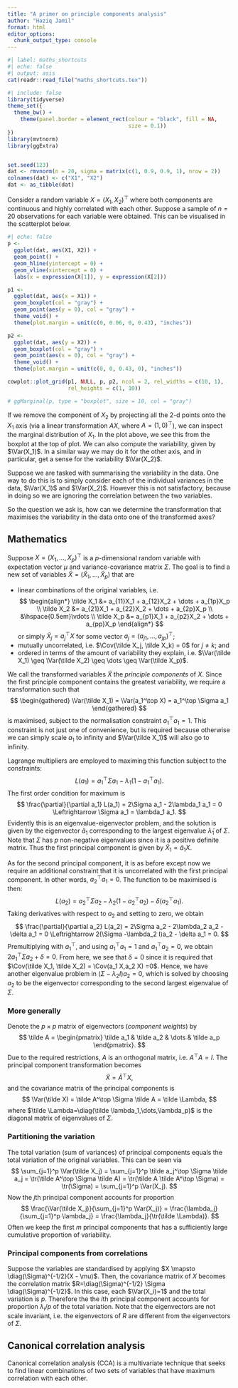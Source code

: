 ```yaml
---
title: "A primer on principle components analysis"
author: "Haziq Jamil"
format: html
editor_options: 
  chunk_output_type: console
---
```


```r
#| label: maths_shortcuts
#| echo: false
#| output: asis
cat(readr::read_file("maths_shortcuts.tex"))
```

```r
#| include: false
library(tidyverse)
theme_set({
  theme_bw() +
    theme(panel.border = element_rect(colour = "black", fill = NA,
                                      size = 0.1))
})
library(mvtnorm)
library(ggExtra)


set.seed(123)
dat <- rmvnorm(n = 20, sigma = matrix(c(1, 0.9, 0.9, 1), nrow = 2)) 
colnames(dat) <- c("X1", "X2")
dat <- as_tibble(dat)
```

Consider a random variable $X=(X_1, X_2)^\top$ where both components are continuous and highly correlated with each other.
Suppose a sample of $n=20$ observations for each variable were obtained.
This can be visualised in the scatterplot below.

```r
#| echo: false
p <-
  ggplot(dat, aes(X1, X2)) + 
  geom_point() +
  geom_hline(yintercept = 0) +
  geom_vline(xintercept = 0) +
  labs(x = expression(X[1]), y = expression(X[2])) 

p1 <-
  ggplot(dat, aes(x = X1)) +
  geom_boxplot(col = "gray") +
  geom_point(aes(y = 0), col = "gray") +
  theme_void() +
  theme(plot.margin = unit(c(0, 0.06, 0, 0.43), "inches"))

p2 <- 
  ggplot(dat, aes(y = X2)) +
  geom_boxplot(col = "gray") +
  geom_point(aes(x = 0), col = "gray") +
  theme_void() +
  theme(plot.margin = unit(c(0, 0, 0.43, 0), "inches"))

cowplot::plot_grid(p1, NULL, p, p2, ncol = 2, rel_widths = c(10, 1),
                   rel_heights = c(1, 10))

# ggMarginal(p, type = "boxplot", size = 10, col = "gray")
```

If we remove the component of $X_2$ by projecting all the 2-d points onto the $X_1$ axis (via a linear transformation $AX$, where $A=(1, 0)^\top$), we can inspect the marginal distribution of $X_1$.
In the plot above, we see this from the boxplot at the top of plot.
We can also compute the variability, given by $\Var(X_1)$.
In a similar way we may do it for the other axis, and in particular, get a sense for the variability $\Var(X_2)$.

Suppose we are tasked with summarising the variability in the data. 
One way to do this is to simply consider each of the individual variances in the data, $\Var(X_1)$ and $\Var(X_2)$.
However this is not satisfactory, because in doing so we are ignoring the correlation between the two variables.

So the question we ask is, how can we determine the transformation that maximises the variability in the data onto one of the transformed axes?

## Mathematics

Suppose $X = (X_1,\dots,X_p)^\top$ is a $p$-dimensional random variable with expectation vector $\mu$ and variance-covariance matrix $\Sigma$.
The goal is to find a new set of variables $\tilde X = (\tilde X_1,\dots,\tilde X_p)$ that are

- linear combinations of the original variables, i.e.
$$
\begin{align*}
\tilde X_1 &= a_{11}X_1 + a_{12}X_2 + \dots + a_{1p}X_p \\
\tilde X_2 &= a_{21}X_1 + a_{22}X_2 + \dots + a_{2p}X_p \\
&\hspace{0.5em}\vdots \\
\tilde X_p &= a_{p1}X_1 + a_{p2}X_2 + \dots + a_{pp}X_p
\end{align*}
$$
    or simply $\tilde X_j = a_j^\top X$ for some vector $a_j = (a_{j1},\dots,a_{jp})^\top$;
- mutually uncorrelated, i.e. $\Cov(\tilde X_j, \tilde X_k) = 0$ for $j \neq k$; and
- ordered in terms of the amount of variability they explain, i.e. $\Var(\tilde X_1) \geq \Var(\tilde X_2) \geq \dots \geq \Var(\tilde X_p)$.

We call the transformed variables $\tilde X$ the *principle components* of $X$.
Since the first principle component contains the greatest variability, we require a transformation such that
$$
\begin{gathered}
\Var(\tilde X_1) = \Var(a_1^\top X) = a_1^\top \Sigma a_1
\end{gathered}
$$
is maximised, subject to the normalisation constraint $a_1^\top a_1 = 1$.
This constraint is not just one of convenience, but is required because otherwise we can simply scale $a_1$ to infinity and $\Var(\tilde X_1)$ will also go to infinity.

Lagrange multipliers are employed to maximing this function subject to the constraints:
$$
L(a_1) = a_1^\top \Sigma a_1 - \lambda_1(1 - a_1^\top a_1).
$$
The first order condition for maximum is
$$
\frac{\partial}{\partial a_1} L(a_1) = 2\Sigma a_1 - 2\lambda_1 a_1 = 0 \Leftrightarrow \Sigma a_1 = \lambda_1 a_1.
$$
Evidently this is an eigenvalue-eigenvector problem, and the solution is given by the eigenvector $\tilde a_1$ corresponding to the largest eigenvalue $\tilde\lambda_1$ of $\Sigma$.
Note that $\Sigma$ has $p$ non-negative eigenvalues since it is a positive definite matrix.
Thus the first principal component is given by $\tilde X_1 = \tilde a_1 X$.

As for the second principal component, it is as before except now we require an additional constraint that it is uncorrelated with the first principal component.
In other words, $a_2^\top a_1=0$.
The function to be maximised is then:
$$
L(a_2) = a_2^\top \Sigma a_2 - \lambda_2(1 - a_2^\top a_2) - \delta(a_2^\top a_1).
$$
Taking derivatives with respect to $a_2$ and setting to zero, we obtain
$$
\frac{\partial}{\partial a_2} L(a_2) = 2\Sigma a_2 - 2\lambda_2 a_2 - \delta a_1 = 0 \Leftrightarrow 2(\Sigma -\lambda_2 I)a_2 - \delta a_1 = 0.
$$
Premultiplying with $a_1^\top$, and using $a_1^\top a_1=1$ and $a_1^\top a_2=0$, we obtain $2a_1^\top\Sigma a_2 + \delta = 0$.
From here, we see that $\delta = 0$ since it is required that $\Cov(\tilde X_1, \tilde X_2) =  \Cov(a_1 X,a_2 X) =0$.
Hence, we have another eigenvalue problem in $(\Sigma - \lambda_2 I)a_2=0$, which is solved by choosing $a_2$ to be the eigenvector corresponding to the second largest eigenvalue of $\Sigma$.

### More generally

Denote the $p \times p$ matrix of eigenvectors (*component weights*) by
$$
\tilde A = \begin{pmatrix}
\tilde a_1 & \tilde a_2 & \dots & \tilde a_p
\end{pmatrix}.
$$
Due to the required restrictions, $A$ is an orthogonal matrix, i.e. $A^\top A = I$.
The principal component transformation becomes
$$
\tilde X = \tilde A^\top X,
$$
and the covariance matrix of the principal components is
$$
\Var(\tilde X) = \tilde A^\top \Sigma \tilde A = \tilde \Lambda,
$$
where $\tilde \Lambda=\diag(\tilde \lambda_1,\dots,\lambda_p)$ is the diagonal matrix of eigenvalues of $\Sigma$.

### Partitioning the variation

The total variation (sum of variances) of principal components equals the total variation of the original variables.
This can be seen via
$$
\sum_{j=1}^p \Var(\tilde X_j) = \sum_{j=1}^p \tilde a_j^\top \Sigma \tilde a_j = \tr(\tilde A^\top \Sigma \tilde A) = \tr(\tilde A \tilde A^\top \Sigma) = \tr(\Sigma) = \sum_{j=1}^p \Var(X_j).
$$
Now the $j$th principal component accounts for proportion
$$
\frac{\Var(\tilde X_j)}{\sum_{j=1}^p \Var(X_j)} = \frac{\lambda_j}{\sum_{j=1}^p \lambda_j} = \frac{\lambda_j}{\tr(\tilde \Lambda)}.
$$
Often we keep the first $m$ principal components that has a sufficiently large cumulative proportion of variability.

### Principal components from correlations

Suppose the variables are standardised by applying $X \mapsto \diag(\Sigma)^{-1/2}(X - \mu)$.
Then, the covariance matrix of $X$ becomes the correlation matrix $R=\diag(\Sigma)^{-1/2} \Sigma \diag(\Sigma)^{-1/2}$.
In this case, each $\Var(X_i)=1$ and the total variation is $p$.
Therefore the the $i$th principal component accounts for proportion $\lambda_i/p$ of the total variation.
Note that the eigenvectors are not scale invariant, i.e. the eigenvectors of $R$ are different from the eigenvectors of $\Sigma$.

## Canonical correlation analysis

Canonical correlation analysis (CCA) is a multivariate technique that seeks to find linear combinations of two sets of variables that have maximum correlation with each other.

